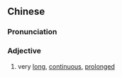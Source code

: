 {{also|绵长}}
==Chinese==
{{zh-forms|s=绵长}}

===Pronunciation===
{{zh-pron
|m=miáncháng
|c=min4 coeng4
|cat=a
}}

===Adjective===
{{zh-adj}}

# very [[long]], [[continuous]], [[prolonged]]